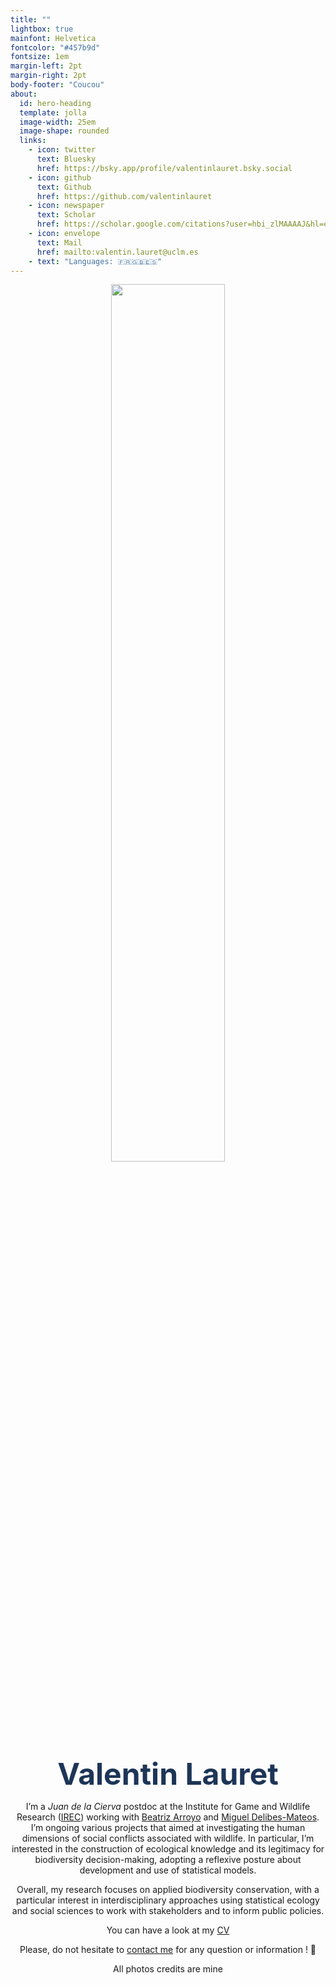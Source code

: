 ```yaml
---
title: ""
lightbox: true
mainfont: Helvetica
fontcolor: "#457b9d"
fontsize: 1em
margin-left: 2pt
margin-right: 2pt
body-footer: "Coucou"
about:
  id: hero-heading
  template: jolla
  image-width: 25em
  image-shape: rounded
  links:
    - icon: twitter
      text: Bluesky
      href: https://bsky.app/profile/valentinlauret.bsky.social
    - icon: github
      text: Github
      href: https://github.com/valentinlauret
    - icon: newspaper
      text: Scholar
      href: https://scholar.google.com/citations?user=hbi_zlMAAAAJ&hl=en
    - icon: envelope
      text: Mail
      href: mailto:valentin.lauret@uclm.es
    - text: "Languages: 🇫🇷🇬🇧🇪🇸"
---
```


<center>
![](img/lozere.jpg){width=60%}

<font color="#1D3557" size=30>**Valentin Lauret**</font>
</center>

:::{#hero-heading} 
:::

<center>
I’m a *Juan de la Cierva* postdoc at the Institute for Game and Wildlife Research ([IREC](https://www.irec.es/en/)) working with [Beatriz Arroyo](https://www.irec.es/en/personal/detalle/arroyo-lopez-beatriz/) and [Miguel Delibes-Mateos](https://www.iesa.csic.es/directorio/miguel-delibes-mateos/). I'm ongoing various projects that aimed at investigating the human dimensions of social conflicts associated with wildlife. In particular, I'm interested in the construction of ecological knowledge and its legitimacy for biodiversity decision-making, adopting a reflexive posture about development and use of statistical models.

Overall, my research focuses on applied biodiversity conservation, with a particular interest in interdisciplinary approaches using statistical ecology and social sciences to work with stakeholders and to inform public policies.

You can have a look at my [CV](doc/CV.pdf)

Please, do not hesitate to [contact me](mailto:valentin.lauret@uclm.es) for any question or information ! 📮

All photos credits are mine</center>


